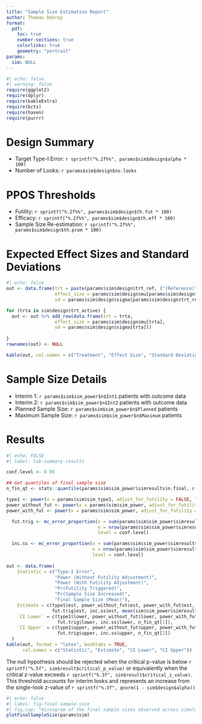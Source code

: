 ```yaml
---
title: "Sample Size Estimation Report"
author: Thomas Debray
format:
  pdf:
    toc: true
    number-sections: true
    colorlinks: true
    geometry: "portrait"
params:
  sim: NULL
---
```



```r
#| echo: false
#| warning: false
require(ggplot2)
require(dplyr)
require(kableExtra)
require(bcts)
require(haven)
require(purrr)
```

# Design Summary

* Target Type-I Error: `r sprintf("%.2f%%", params$sim$design$alpha * 100)`
* Number of Looks: `r params$sim$design$no.looks`

# PPOS Thresholds

* Futility: `r sprintf("%.2f%%", params$sim$design$th.fut * 100)`
* Efficacy: `r sprintf("%.2f%%", params$sim$design$th.eff * 100)`
* Sample Size Re-estimation: `r sprintf("%.2f%%", params$sim$design$th.prom * 100)`

# Expected Effect Sizes and Standard Deviations
```r
#| echo: false
out <- data.frame(trt = paste(params$sim$design$trt_ref, ("(Reference)")), 
                  effect_size = params$sim$design$mu[params$sim$design$trt_ref], 
                  sd = params$sim$design$sigma[params$sim$design$trt_ref])

for (trta in sim$design$trt_active) {
  out <- out %>% add_row(data.frame(trt = trta, 
                  effect_size = params$sim$design$mu[trta], 
                  sd = params$sim$design$sigma[trta]))
  
}
rownames(out) <- NULL

kable(out, col.names = c("Treatment", "Effect Size", "Standard Deviation"))
```

# Sample Size Details

* Interim 1: `r params$sim$sim_power$n$Int1` patients with outcome data
* Interim 2: `r params$sim$sim_power$n$Int2` patients with outcome data
* Planned Sample Size: `r params$sim$sim_power$n$Planned` patients
* Maximum Sample Size: `r params$sim$sim_power$n$Maximum` patients


# Results
```r
#| echo: FALSE
#| label: tab-summary-results

conf.level <- 0.95

## Get quantiles of final sample size
n_fin_qt <- stats::quantile(params$sim$sim_power$simresults$n.final, c((1 - conf.level)/2, 1 - (1 - conf.level)/2))

type1 <- power(x = params$sim$sim_type1, adjust_for_futility = FALSE, level = conf.level)
power_without_fut <- power(x = params$sim$sim_power, adjust_for_futility = FALSE, level = conf.level)
power_with_fut <- power(x = params$sim$sim_power, adjust_for_futility = TRUE, level = conf.level)

  fut.trig <- mc_error_proportion(x = sum(params$sim$sim_power$simresults$fut.trig),
                                  n = nrow(params$sim$sim_power$simresults),
                                  level = conf.level)

  inc.ss <- mc_error_proportion(x = sum(params$sim$sim_power$simresults$inc.ss),
                                n = nrow(params$sim$sim_power$simresults),
                                level = conf.level)
  
out <- data.frame(
    Statistic = c("Type-I Error",
                  "Power (Without Futility Adjustment)",
                  "Power (With Futility Adjustment)",
                  "Pr(Futility Triggered)",
                  "Pr(Sample Size Increased)",
                  "Final Sample Size (Mean)"),
    Estimate = c(type1$est, power_without_fut$est, power_with_fut$est,
                 fut.trig$est, inc.ss$est, mean(sim$sim_power$simresults$n.final)),
    `CI Lower` = c(type1$lower, power_without_fut$lower, power_with_fut$lower,
                   fut.trig$lower, inc.ss$lower, n_fin_qt[1]),
    `CI Upper` = c(type1$upper, power_without_fut$upper, power_with_fut$upper,
                   fut.trig$upper, inc.ss$upper, n_fin_qt[2])
  )
kable(out, format = "latex", booktabs = TRUE, 
      col.names = c("Statistic", "Estimate", "CI Lower", "CI Upper"))
```

The null hypothesis should be rejected when the critical p-value is below `r sprintf("%.5f", sim$result$critical_p_value)` or equivalently when the critical z-value exceeds `r sprintf("%.3f", sim$result$critical_z_value)`. This threshold accounts for interim looks and represents an increase from the single-look z-value of `r sprintf("%.3f", qnorm(1 - sim$design$alpha))`

```r
#| echo: false
#| label: fig-final-sample-size
#| fig.cap: "Histogram of the final sample sizes observed across simulated trials. The x-axis represents the final sample size, while the y-axis indicates the count of trials achieving each sample size. The mean final sample size is annotated at the top right corner of the plot."
plotFinalSampleSize(params$sim)
```
